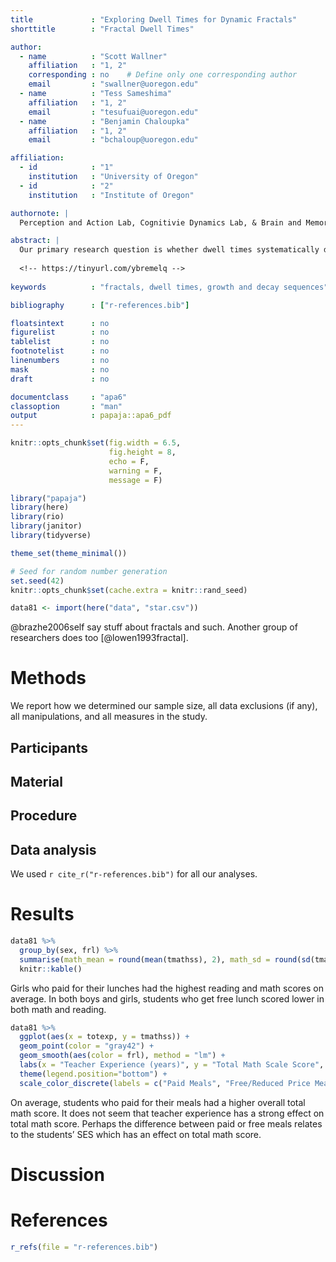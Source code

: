 ```yaml
---
title             : "Exploring Dwell Times for Dynamic Fractals"
shorttitle        : "Fractal Dwell Times"

author: 
  - name          : "Scott Wallner"
    affiliation   : "1, 2"
    corresponding : no    # Define only one corresponding author
    email         : "swallner@uoregon.edu"
  - name          : "Tess Sameshima"
    affiliation   : "1, 2"
    email         : "tesufuai@uoregon.edu"
  - name          : "Benjamin Chaloupka"
    affiliation   : "1, 2"
    email         : "bchaloup@uoregon.edu"

affiliation:
  - id            : "1"
    institution   : "University of Oregon"
  - id            : "2"
    institution   : "Institute of Oregon"

authornote: |
  Perception and Action Lab, Cognitivie Dynamics Lab, & Brain and Memory Lab

abstract: |
  Our primary research question is whether dwell times systematically differ between growth and decay sequences. We will examine this question both within and across subjects. Additionally, we are possibly interested in several exploratory analyses. For example, do specific fractal images elicit longer dwell times? Do specific levels of complexity elicit longer dwell times? Is there a dwell time pattern when fractal iterations are presented randomly? Does dwell time systematically decrease over time (if so, we may need to normalize dwell times to account for this)?
  
  <!-- https://tinyurl.com/ybremelq -->
  
keywords          : "fractals, dwell times, growth and decay sequences"

bibliography      : ["r-references.bib"]

floatsintext      : no
figurelist        : no
tablelist         : no
footnotelist      : no
linenumbers       : no
mask              : no
draft             : no

documentclass     : "apa6"
classoption       : "man"
output            : papaja::apa6_pdf
---
```


```r
knitr::opts_chunk$set(fig.width = 6.5,
                      fig.height = 8,
                      echo = F,
                      warning = F,
                      message = F)

library("papaja")
library(here)
library(rio)
library(janitor)
library(tidyverse)

theme_set(theme_minimal())
```

```r
# Seed for random number generation
set.seed(42)
knitr::opts_chunk$set(cache.extra = knitr::rand_seed)
```

```r
data81 <- import(here("data", "star.csv"))
```

@brazhe2006self say stuff about fractals and such. Another group of researchers does too [@lowen1993fractal].

# Methods
We report how we determined our sample size, all data exclusions (if any), all manipulations, and all measures in the study. <!-- 21-word solution (Simmons, Nelson & Simonsohn, 2012; retrieved from http://ssrn.com/abstract=2160588) -->

## Participants

## Material

## Procedure

## Data analysis
We used `r cite_r("r-references.bib")` for all our analyses.


# Results

```r
data81 %>% 
  group_by(sex, frl) %>% 
  summarise(math_mean = round(mean(tmathss), 2), math_sd = round(sd(tmathss), 2), rdg_mean = round(mean(treadss), 2), rdg_sd = round(sd(treadss), 2)) %>% 
  knitr::kable()
```

Girls who paid for their lunches had the highest reading and math scores on average. In both boys and girls, students who get free lunch scored lower in both math and reading.

```r
data81 %>% 
  ggplot(aes(x = totexp, y = tmathss)) +
  geom_point(color = "gray42") +
  geom_smooth(aes(color = frl), method = "lm") +
  labs(x = "Teacher Experience (years)", y = "Total Math Scale Score", title = "Relation between teacher experience and math scores", subtitle = "Separate regression lines displayed by free/reduced price lunch status", color = "Lunch status") +
  theme(legend.position="bottom") +
  scale_color_discrete(labels = c("Paid Meals", "Free/Reduced Price Meals"))
```

On average, students who paid for their meals had a higher overall total math score.  It does not seem that teacher experience has a strong effect on total math score.  Perhaps the difference between paid or free meals relates to the students' SES which has an effect on total math score.

# Discussion


\newpage

# References
```r
r_refs(file = "r-references.bib")
```

\begingroup
\setlength{\parindent}{-0.5in}
\setlength{\leftskip}{0.5in}

<div id="refs" custom-style="Bibliography"></div>
\endgroup
